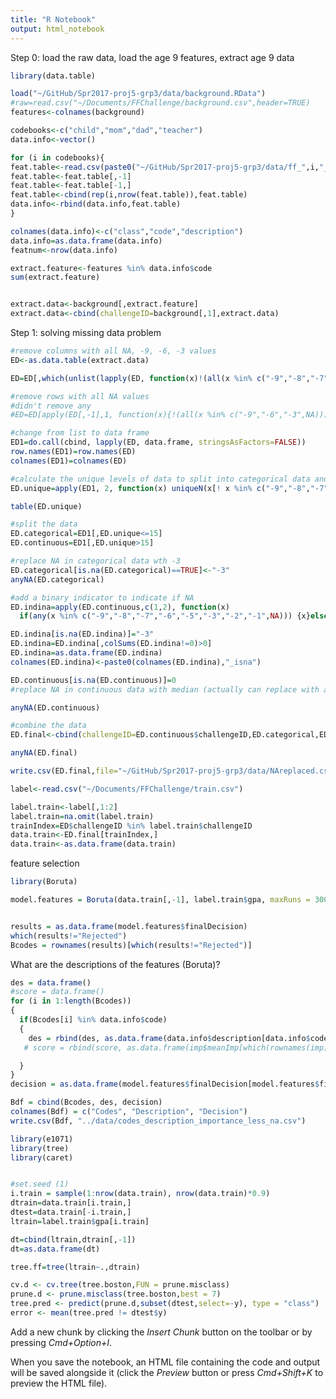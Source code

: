 ```yaml
---
title: "R Notebook"
output: html_notebook
---
```




Step 0: load the raw data, load the age 9 features, extract age 9 data
```r
library(data.table)

load("~/GitHub/Spr2017-proj5-grp3/data/background.RData")
#raw=read.csv("~/Documents/FFChallenge/background.csv",header=TRUE)
features<-colnames(background)

codebooks<-c("child","mom","dad","teacher")
data.info<-vector()

for (i in codebooks){
feat.table<-read.csv(paste0("~/GitHub/Spr2017-proj5-grp3/data/ff_",i,"_cb9.csv"),header=FALSE)
feat.table<-feat.table[,-1]
feat.table<-feat.table[-1,]
feat.table<-cbind(rep(i,nrow(feat.table)),feat.table)
data.info<-rbind(data.info,feat.table)
}

colnames(data.info)<-c("class","code","description")
data.info=as.data.frame(data.info)
featnum<-nrow(data.info)

extract.feature<-features %in% data.info$code  
sum(extract.feature)


extract.data<-background[,extract.feature]
extract.data<-cbind(challengeID=background[,1],extract.data)

```


Step 1: solving missing data problem
```r

#remove columns with all NA, -9, -6, -3 values
ED<-as.data.table(extract.data)

ED=ED[,which(unlist(lapply(ED, function(x)!(all(x %in% c("-9","-8","-7","-6","-5","-3",NA)))))),with=F]

#remove rows with all NA values
#didn't remove any
#ED=ED[apply(ED[,-1],1, function(x){!(all(x %in% c("-9","-6","-3",NA)))}),]

#change from list to data frame
ED1=do.call(cbind, lapply(ED, data.frame, stringsAsFactors=FALSE))
row.names(ED1)=row.names(ED)
colnames(ED1)=colnames(ED)

#calculate the unique levels of data to split into categorical data and continuous data
ED.unique=apply(ED1, 2, function(x) uniqueN(x[! x %in% c("-9","-8","-7","-6","-5","-3",NA)]))

table(ED.unique)

#split the data
ED.categorical=ED1[,ED.unique<=15]
ED.continuous=ED1[,ED.unique>15]

#replace NA in categorical data wth -3
ED.categorical[is.na(ED.categorical)==TRUE]<-"-3"
anyNA(ED.categorical)

#add a binary indicator to indicate if NA
ED.indina=apply(ED.continuous,c(1,2), function(x) 
  if(any(x %in% c("-9","-8","-7","-6","-5","-3","-2","-1",NA))) {x}else{0} )

ED.indina[is.na(ED.indina)]="-3"
ED.indina=ED.indina[,colSums(ED.indina!=0)>0]
ED.indina=as.data.frame(ED.indina)
colnames(ED.indina)<-paste0(colnames(ED.indina),"_isna")

ED.continuous[is.na(ED.continuous)]=0
#replace NA in continuous data with median (actually can replace with any number)

anyNA(ED.continuous)

#combine the data
ED.final<-cbind(challengeID=ED.continuous$challengeID,ED.categorical,ED.continuous[,-1],ED.indina)

anyNA(ED.final)

write.csv(ED.final,file="~/GitHub/Spr2017-proj5-grp3/data/NAreplaced.csv")

```




```r
label<-read.csv("~/Documents/FFChallenge/train.csv")

label.train<-label[,1:2]
label.train=na.omit(label.train)
trainIndex=ED$challengeID %in% label.train$challengeID
data.train<-ED.final[trainIndex,]
data.train<-as.data.frame(data.train)

```

feature selection
```r
library(Boruta)

model.features = Boruta(data.train[,-1], label.train$gpa, maxRuns = 3000,holdHistory = FALSE)


results = as.data.frame(model.features$finalDecision)
which(results!="Rejected")
Bcodes = rownames(results)[which(results!="Rejected")]
```


What are the descriptions of the features (Boruta)?
```r
des = data.frame()
#score = data.frame()
for (i in 1:length(Bcodes))
{
  if(Bcodes[i] %in% data.info$code)
  {
    des = rbind(des, as.data.frame(data.info$description[data.info$code==Bcodes[i]]))
   # score = rbind(score, as.data.frame(imp$meanImp[which(rownames(imp)==Bcodes[i])]))

  }
}
decision = as.data.frame(model.features$finalDecision[model.features$finalDecision!="Rejected"])

Bdf = cbind(Bcodes, des, decision)
colnames(Bdf) = c("Codes", "Description", "Decision")
write.csv(Bdf, "../data/codes_description_importance_less_na.csv")
```

```r
library(e1071)
library(tree)
library(caret)


#set.seed (1)
i.train = sample(1:nrow(data.train), nrow(data.train)*0.9)
dtrain=data.train[i.train,]
dtest=data.train[-i.train,]
ltrain=label.train$gpa[i.train]

dt=cbind(ltrain,dtrain[,-1])
dt=as.data.frame(dt)

tree.ff=tree(ltrain~.,dtrain)

cv.d <- cv.tree(tree.boston,FUN = prune.misclass)
prune.d <- prune.misclass(tree.boston,best = 7)
tree.pred <- predict(prune.d,subset(dtest,select=-y), type = "class")
error <- mean(tree.pred != dtest$y)
```

Add a new chunk by clicking the *Insert Chunk* button on the toolbar or by pressing *Cmd+Option+I*.

When you save the notebook, an HTML file containing the code and output will be saved alongside it (click the *Preview* button or press *Cmd+Shift+K* to preview the HTML file).
